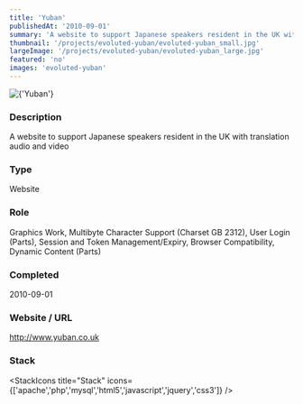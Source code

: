 ```yaml
---
title: 'Yuban'
publishedAt: '2010-09-01'
summary: 'A website to support Japanese speakers resident in the UK with translation audio and video'
thumbnail: '/projects/evoluted-yuban/evoluted-yuban_small.jpg'
largeImage: '/projects/evoluted-yuban/evoluted-yuban_large.jpg'
featured: 'no'
images: 'evoluted-yuban'
---
```


<div className="relative w-full h-[400px] sm:h-[600px] md:h-[760px] lg:h-[920px]">
  <Image
    alt={'Yuban'}
    src={'/projects/evoluted-yuban/evoluted-yuban.jpg'}
    sizes="(max-width: 640px) 100%, 100%"
    fill={true}
    priority
    style={{
      objectFit: 'contain'
    }}
  />
</div>

### Description

A website to support Japanese speakers resident in the UK with translation audio and video


### Type

Website

### Role

Graphics Work, Multibyte Character Support (Charset GB 2312), User Login (Parts), Session and Token Management/Expiry, Browser Compatibility, Dynamic Content (Parts)

### Completed
2010-09-01

### Website / URL
http://www.yuban.co.uk


### Stack

<StackIcons
  title="Stack"
  icons={['apache','php','mysql','html5','javascript','jquery','css3']}
  />
